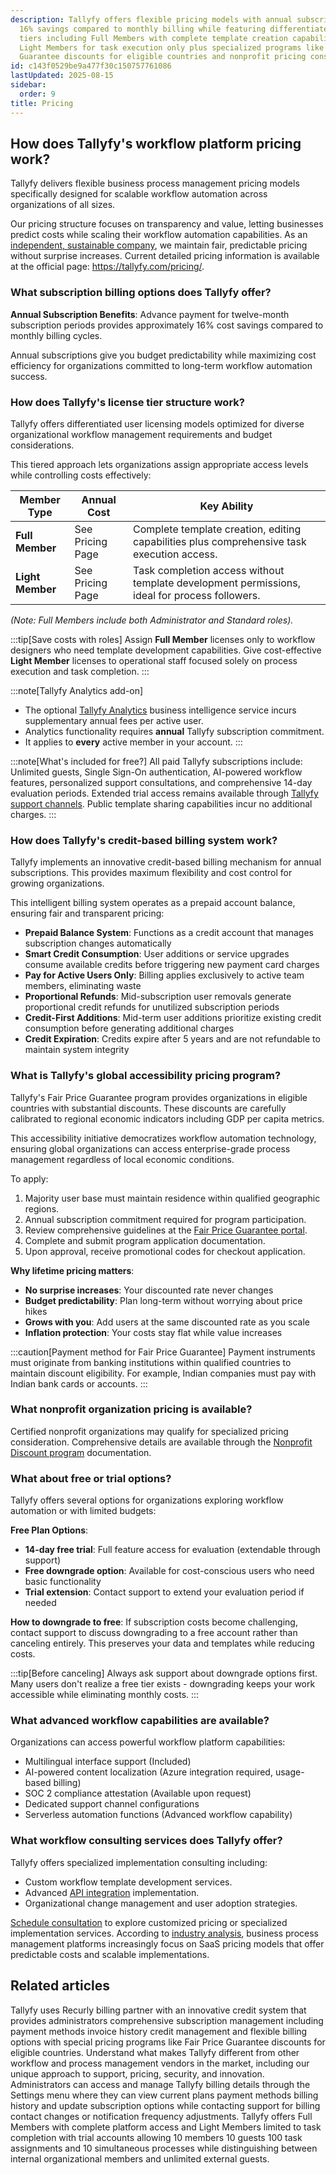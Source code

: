 ```yaml
---
description: Tallyfy offers flexible pricing models with annual subscriptions providing
  16% savings compared to monthly billing while featuring differentiated user licensing
  tiers including Full Members with complete template creation capabilities and cost-effective
  Light Members for task execution only plus specialized programs like Fair Price
  Guarantee discounts for eligible countries and nonprofit pricing considerations.
id: c143f0529be9a477f30c150757761086
lastUpdated: 2025-08-15
sidebar:
  order: 9
title: Pricing
---
```



## How does Tallyfy's workflow platform pricing work?

Tallyfy delivers flexible business process management pricing models specifically designed for scalable workflow automation across organizations of all sizes.

Our pricing structure focuses on transparency and value, letting businesses predict costs while scaling their workflow automation capabilities. As an [independent, sustainable company](/products/pro/miscellaneous/about-tallyfy/), we maintain fair, predictable pricing without surprise increases. Current detailed pricing information is available at the official page: https://tallyfy.com/pricing/.

### What subscription billing options does Tallyfy offer?

**Annual Subscription Benefits**: Advance payment for twelve-month subscription periods provides approximately 16% cost savings compared to monthly billing cycles.

Annual subscriptions give you budget predictability while maximizing cost efficiency for organizations committed to long-term workflow automation success.

### How does Tallyfy's license tier structure work?

Tallyfy offers differentiated user licensing models optimized for diverse organizational workflow management requirements and budget considerations.

This tiered approach lets organizations assign appropriate access levels while controlling costs effectively:

| Member Type     | Annual Cost      | Key Ability                                      |
|-----------------|------------------|--------------------------------------------------|
| **Full Member** | See Pricing Page | Complete template creation, editing capabilities plus comprehensive task execution access.      |
| **Light Member**| See Pricing Page | Task completion access without template development permissions, ideal for process followers. |

*(Note: Full Members include both Administrator and Standard roles).*

:::tip[Save costs with roles]
Assign **Full Member** licenses only to workflow designers who need template development capabilities. Give cost-effective **Light Member** licenses to operational staff focused solely on process execution and task completion.
:::

:::note[Tallyfy Analytics add-on]
*   The optional [Tallyfy Analytics](/products/pro/integrations/analytics/) business intelligence service incurs supplementary annual fees per active user.
*   Analytics functionality requires **annual** Tallyfy subscription commitment.
*   It applies to **every** active member in your account.
:::

:::note[What's included for free?]
All paid Tallyfy subscriptions include: Unlimited guests, Single Sign-On authentication, AI-powered workflow features, personalized support consultations, and comprehensive 14-day evaluation periods. Extended trial access remains available through [Tallyfy support channels](/products/pro/miscellaneous/support/how-can-i-contact-tallyfys-support-team/). Public template sharing capabilities incur no additional charges.
:::

### How does Tallyfy's credit-based billing system work?

Tallyfy implements an innovative credit-based billing mechanism for annual subscriptions. This provides maximum flexibility and cost control for growing organizations.

This intelligent billing system operates as a prepaid account balance, ensuring fair and transparent pricing:

*   **Prepaid Balance System**: Functions as a credit account that manages subscription changes automatically
*   **Smart Credit Consumption**: User additions or service upgrades consume available credits before triggering new payment card charges
*   **Pay for Active Users Only**: Billing applies exclusively to active team members, eliminating waste
*   **Proportional Refunds**: Mid-subscription user removals generate proportional credit refunds for unutilized subscription periods
*   **Credit-First Additions**: Mid-term user additions prioritize existing credit consumption before generating additional charges
*   **Credit Expiration**: Credits expire after 5 years and are not refundable to maintain system integrity

### What is Tallyfy's global accessibility pricing program?

Tallyfy's Fair Price Guarantee program provides organizations in eligible countries with substantial discounts. These discounts are carefully calibrated to regional economic indicators including GDP per capita metrics.

This accessibility initiative democratizes workflow automation technology, ensuring global organizations can access enterprise-grade process management regardless of local economic conditions.

To apply:
<Steps>
1. Majority user base must maintain residence within qualified geographic regions.
2. Annual subscription commitment required for program participation.
3. Review comprehensive guidelines at the [Fair Price Guarantee portal](https://tallyfy.com/pricing/fair-price-guarantee/).
4. Complete and submit program application documentation.
5. Upon approval, receive promotional codes for checkout application.
</Steps>

**Why lifetime pricing matters**:
- **No surprise increases**: Your discounted rate never changes
- **Budget predictability**: Plan long-term without worrying about price hikes
- **Grows with you**: Add users at the same discounted rate as you scale
- **Inflation protection**: Your costs stay flat while value increases

:::caution[Payment method for Fair Price Guarantee]
Payment instruments must originate from banking institutions within qualified countries to maintain discount eligibility. For example, Indian companies must pay with Indian bank cards or accounts.
:::

### What nonprofit organization pricing is available?

Certified nonprofit organizations may qualify for specialized pricing consideration. Comprehensive details are available through the [Nonprofit Discount program](/products/pro/pricing/how-to-apply-for-tallyfys-nonprofit-program-discount/) documentation.

### What about free or trial options?

Tallyfy offers several options for organizations exploring workflow automation or with limited budgets:

**Free Plan Options**:
- **14-day free trial**: Full feature access for evaluation (extendable through support)
- **Free downgrade option**: Available for cost-conscious users who need basic functionality
- **Trial extension**: Contact support to extend your evaluation period if needed

**How to downgrade to free**:
If subscription costs become challenging, contact support to discuss downgrading to a free account rather than canceling entirely. This preserves your data and templates while reducing costs.

:::tip[Before canceling]
Always ask support about downgrade options first. Many users don't realize a free tier exists - downgrading keeps your work accessible while eliminating monthly costs.
:::

### What advanced workflow capabilities are available?

Organizations can access powerful workflow platform capabilities:

*   Multilingual interface support (Included)
*   AI-powered content localization (Azure integration required, usage-based billing)
*   SOC 2 compliance attestation (Available upon request)
*   Dedicated support channel configurations
*   Serverless automation functions (Advanced workflow capability)

### What workflow consulting services does Tallyfy offer?

Tallyfy offers specialized implementation consulting including:

*   Custom workflow template development services.
*   Advanced [API integration](/products/pro/integrations/open-api/) implementation.
*   Organizational change management and user adoption strategies.

[Schedule consultation](https://tallyfy.com/booking/) to explore customized pricing or specialized implementation services. According to [industry analysis](https://www.gartner.com/reviews/market/business-process-management-platforms), business process management platforms increasingly focus on SaaS pricing models that offer predictable costs and scalable implementations.


<PageTree />

## Related articles
<CardGrid>
<LinkTitleCard header="<b>Settings > Billing</b>" href="/products/pro/settings/billing/" > Tallyfy uses Recurly billing partner with an innovative credit system that provides administrators comprehensive subscription management including payment methods invoice history credit management and flexible billing options with special pricing programs like Fair Price Guarantee discounts for eligible countries. </LinkTitleCard>
<LinkTitleCard header="<b>Miscellaneous > Differentiation</b>" href="/products/pro/miscellaneous/tallyfy-differentiation-guide/" > Understand what makes Tallyfy different from other workflow and process management vendors in the market, including our unique approach to support, pricing, security, and innovation. </LinkTitleCard>
<LinkTitleCard header="<b>Billing > Manage billing</b>" href="/products/pro/settings/billing/how-to-access-and-manage-my-billing-details/" > Administrators can access and manage Tallyfy billing details through the Settings menu where they can view current plans payment methods billing history and update subscription options while contacting support for billing contact changes or notification frequency adjustments. </LinkTitleCard>
<LinkTitleCard header="<b>Billing > Account and member limits</b>" href="/products/pro/settings/billing/what-are-tallyfys-account-and-member-limits/" > Tallyfy offers Full Members with complete platform access and Light Members limited to task completion with trial accounts allowing 10 members 10 guests 100 task assignments and 10 simultaneous processes while distinguishing between internal organizational members and unlimited external guests. </LinkTitleCard>
</CardGrid>